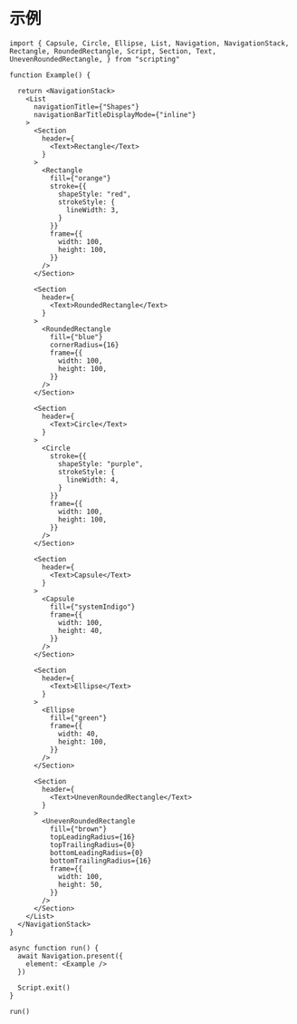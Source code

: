 # 示例

```tsx
import { Capsule, Circle, Ellipse, List, Navigation, NavigationStack, Rectangle, RoundedRectangle, Script, Section, Text, UnevenRoundedRectangle, } from "scripting"

function Example() {

  return <NavigationStack>
    <List
      navigationTitle={"Shapes"}
      navigationBarTitleDisplayMode={"inline"}
    >
      <Section
        header={
          <Text>Rectangle</Text>
        }
      >
        <Rectangle
          fill={"orange"}
          stroke={{
            shapeStyle: "red",
            strokeStyle: {
              lineWidth: 3,
            }
          }}
          frame={{
            width: 100,
            height: 100,
          }}
        />
      </Section>

      <Section
        header={
          <Text>RoundedRectangle</Text>
        }
      >
        <RoundedRectangle
          fill={"blue"}
          cornerRadius={16}
          frame={{
            width: 100,
            height: 100,
          }}
        />
      </Section>

      <Section
        header={
          <Text>Circle</Text>
        }
      >
        <Circle
          stroke={{
            shapeStyle: "purple",
            strokeStyle: {
              lineWidth: 4,
            }
          }}
          frame={{
            width: 100,
            height: 100,
          }}
        />
      </Section>

      <Section
        header={
          <Text>Capsule</Text>
        }
      >
        <Capsule
          fill={"systemIndigo"}
          frame={{
            width: 100,
            height: 40,
          }}
        />
      </Section>

      <Section
        header={
          <Text>Ellipse</Text>
        }
      >
        <Ellipse
          fill={"green"}
          frame={{
            width: 40,
            height: 100,
          }}
        />
      </Section>

      <Section
        header={
          <Text>UnevenRoundedRectangle</Text>
        }
      >
        <UnevenRoundedRectangle
          fill={"brown"}
          topLeadingRadius={16}
          topTrailingRadius={0}
          bottomLeadingRadius={0}
          bottomTrailingRadius={16}
          frame={{
            width: 100,
            height: 50,
          }}
        />
      </Section>
    </List>
  </NavigationStack>
}

async function run() {
  await Navigation.present({
    element: <Example />
  })

  Script.exit()
}

run()
```